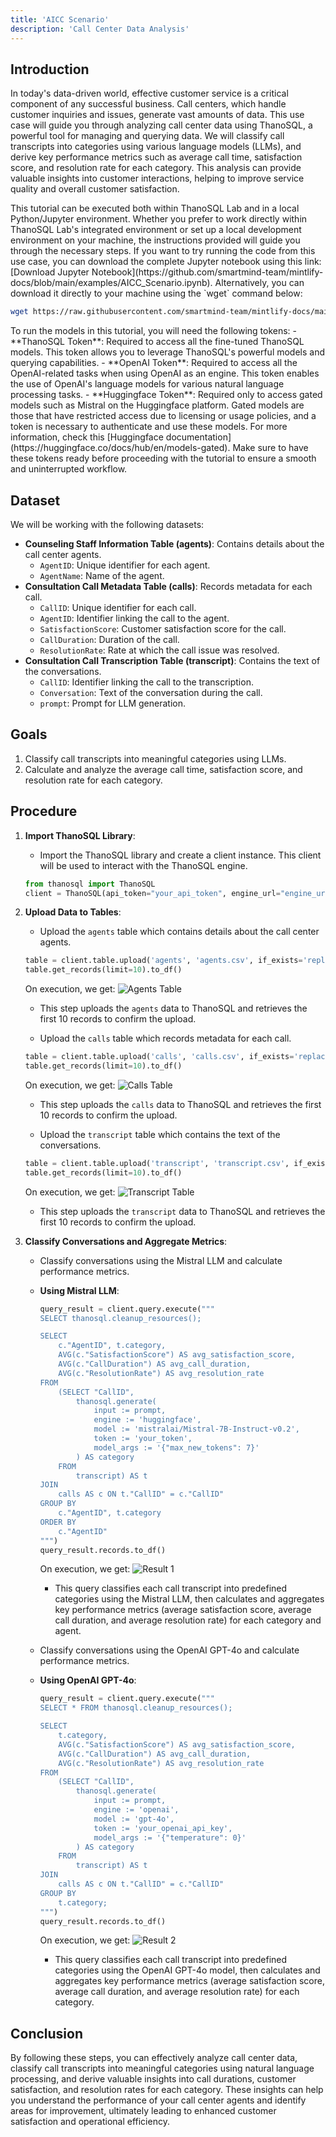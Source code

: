 ```yaml
---
title: 'AICC Scenario'
description: 'Call Center Data Analysis'
---
```


## Introduction
In today's data-driven world, effective customer service is a critical component of any successful business. Call centers, which handle customer inquiries and issues, generate vast amounts of data. This use case will guide you through analyzing call center data using ThanoSQL, a powerful tool for managing and querying data. We will classify call transcripts into categories using various language models (LLMs), and derive key performance metrics such as average call time, satisfaction score, and resolution rate for each category. This analysis can provide valuable insights into customer interactions, helping to improve service quality and overall customer satisfaction.

<Info>
This tutorial can be executed both within ThanoSQL Lab and in a local Python/Jupyter environment. Whether you prefer to work directly within ThanoSQL Lab's integrated environment or set up a local development environment on your machine, the instructions provided will guide you through the necessary steps.
</Info>

<Note>
If you want to try running the code from this use case, you can download the complete Jupyter notebook using this link: [Download Jupyter Notebook](https://github.com/smartmind-team/mintlify-docs/blob/main/examples/AICC_Scenario.ipynb). Alternatively, you can download it directly to your machine using the `wget` command below:

```sh
wget https://raw.githubusercontent.com/smartmind-team/mintlify-docs/main/examples/AICC_Scenario.ipynb
```
</Note>

<Tip>
To run the models in this tutorial, you will need the following tokens:
- **ThanoSQL Token**: Required to access all the fine-tuned ThanoSQL models. This token allows you to leverage ThanoSQL's powerful models and querying capabilities.
- **OpenAI Token**: Required to access all the OpenAI-related tasks when using OpenAI as an engine. This token enables the use of OpenAI's language models for various natural language processing tasks.
- **Huggingface Token**: Required only to access gated models such as Mistral on the Huggingface platform. Gated models are those that have restricted access due to licensing or usage policies, and a token is necessary to authenticate and use these models. For more information, check this [Huggingface documentation](https://huggingface.co/docs/hub/en/models-gated).
Make sure to have these tokens ready before proceeding with the tutorial to ensure a smooth and uninterrupted workflow.
</Tip>

## Dataset
We will be working with the following datasets:
- **Counseling Staff Information Table (agents)**: Contains details about the call center agents.
  - `AgentID`: Unique identifier for each agent.
  - `AgentName`: Name of the agent.
- **Consultation Call Metadata Table (calls)**: Records metadata for each call.
  - `CallID`: Unique identifier for each call.
  - `AgentID`: Identifier linking the call to the agent.
  - `SatisfactionScore`: Customer satisfaction score for the call.
  - `CallDuration`: Duration of the call.
  - `ResolutionRate`: Rate at which the call issue was resolved.
- **Consultation Call Transcription Table (transcript)**: Contains the text of the conversations.
  - `CallID`: Identifier linking the call to the transcription.
  - `Conversation`: Text of the conversation during the call.
  - `prompt`: Prompt for LLM generation.

## Goals
1. Classify call transcripts into meaningful categories using LLMs.
2. Calculate and analyze the average call time, satisfaction score, and resolution rate for each category.

## Procedure
1. **Import ThanoSQL Library**:
    - Import the ThanoSQL library and create a client instance. This client will be used to interact with the ThanoSQL engine.
    ```python
    from thanosql import ThanoSQL
    client = ThanoSQL(api_token="your_api_token", engine_url="engine_url")
    ```

2. **Upload Data to Tables**:
    - Upload the `agents` table which contains details about the call center agents.
    ```python
    table = client.table.upload('agents', 'agents.csv', if_exists='replace')
    table.get_records(limit=10).to_df()
    ```
    On execution, we get: 
    ![Agents Table](/images/use-cases/use-case-1/table-1.png)
    - This step uploads the `agents` data to ThanoSQL and retrieves the first 10 records to confirm the upload.

    - Upload the `calls` table which records metadata for each call.
    ```python
    table = client.table.upload('calls', 'calls.csv', if_exists='replace')
    table.get_records(limit=10).to_df()
    ```
    On execution, we get: 
    ![Calls Table](/images/use-cases/use-case-1/table-2.png)
    - This step uploads the `calls` data to ThanoSQL and retrieves the first 10 records to confirm the upload.

    - Upload the `transcript` table which contains the text of the conversations.
    ```python
    table = client.table.upload('transcript', 'transcript.csv', if_exists='replace')
    table.get_records(limit=10).to_df()
    ```
    On execution, we get: 
    ![Transcript Table](/images/use-cases/use-case-1/table-3.png)
    - This step uploads the `transcript` data to ThanoSQL and retrieves the first 10 records to confirm the upload.

3. **Classify Conversations and Aggregate Metrics**:
    - Classify conversations using the Mistral LLM and calculate performance metrics.

    - **Using Mistral LLM**:
      ```python
      query_result = client.query.execute("""
      SELECT thanosql.cleanup_resources();

      SELECT 
          c."AgentID", t.category,
          AVG(c."SatisfactionScore") AS avg_satisfaction_score,
          AVG(c."CallDuration") AS avg_call_duration,
          AVG(c."ResolutionRate") AS avg_resolution_rate
      FROM 
          (SELECT "CallID",
              thanosql.generate(
                  input := prompt,
                  engine := 'huggingface',
                  model := 'mistralai/Mistral-7B-Instruct-v0.2',
                  token := 'your_token',
                  model_args := '{"max_new_tokens": 7}'
              ) AS category
          FROM
              transcript) AS t
      JOIN 
          calls AS c ON t."CallID" = c."CallID"
      GROUP BY 
          c."AgentID", t.category
      ORDER BY
          c."AgentID"
      """)
      query_result.records.to_df()
      ```
      On execution, we get: 
      ![Result 1](/images/use-cases/use-case-1/result-1.png)
      - This query classifies each call transcript into predefined categories using the Mistral LLM, then calculates and aggregates key performance metrics (average satisfaction score, average call duration, and average resolution rate) for each category and agent.

    - Classify conversations using the OpenAI GPT-4o and calculate performance metrics.

    - **Using OpenAI GPT-4o**:
      ```python
      query_result = client.query.execute("""
      SELECT * FROM thanosql.cleanup_resources();

      SELECT 
          t.category,
          AVG(c."SatisfactionScore") AS avg_satisfaction_score,
          AVG(c."CallDuration") AS avg_call_duration,
          AVG(c."ResolutionRate") AS avg_resolution_rate
      FROM 
          (SELECT "CallID",
              thanosql.generate(
                  input := prompt,
                  engine := 'openai',
                  model := 'gpt-4o',
                  token := 'your_openai_api_key',
                  model_args := '{"temperature": 0}'
              ) AS category
          FROM
              transcript) AS t
      JOIN 
          calls AS c ON t."CallID" = c."CallID"
      GROUP BY 
          t.category;
      """)
      query_result.records.to_df()
      ```
      On execution, we get: 
      ![Result 2](/images/use-cases/use-case-1/result-2.png)
      - This query classifies each call transcript into predefined categories using the OpenAI GPT-4o model, then calculates and aggregates key performance metrics (average satisfaction score, average call duration, and average resolution rate) for each category.

## Conclusion
By following these steps, you can effectively analyze call center data, classify call transcripts into meaningful categories using natural language processing, and derive valuable insights into call durations, customer satisfaction, and resolution rates for each category. These insights can help you understand the performance of your call center agents and identify areas for improvement, ultimately leading to enhanced customer satisfaction and operational efficiency.
